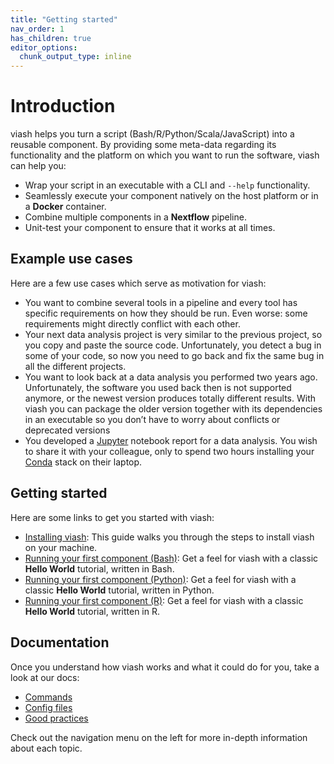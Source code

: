 ```yaml
---
title: "Getting started"
nav_order: 1
has_children: true
editor_options: 
  chunk_output_type: inline
---
```


# Introduction

<!-- TODO: What is viash if you would describe it in one or two sentences?
viash is a ... -->

viash helps you turn a script (Bash/R/Python/Scala/JavaScript) into a reusable component. 
By providing some meta-data regarding its functionality and the platform on which you want to run the software, viash can help you:

* Wrap your script in an executable with a CLI and `--help` functionality.
* Seamlessly execute your component natively on the host platform or in a **Docker** container.
* Combine multiple components in a **Nextflow** pipeline.
* Unit-test your component to ensure that it works at all times.

## Example use cases

Here are a few use cases which serve as motivation for viash:

<!-- TODO: Rewrite use cases, the reason why viash helps in those situations should be crystal clear to someone that has never seen viash before, this part of the docs is presented before the installation after all. Ideally each of these should have "viash can help here by../In this case, viash can.../etc." -->

* You want to combine several tools in a pipeline and every tool has specific requirements on how they should be run. Even worse: some requirements might directly conflict with each other.
* Your next data analysis project is very similar to the previous project, so you copy and paste the source code. Unfortunately, you detect a bug in some of your code, so now you need to go back and fix the same bug in all the different projects. 
* You want to look back at a data analysis you performed two years ago. Unfortunately, the software you used back then is not supported anymore, or the newest version produces totally different results. With viash you can package the older version together with its dependencies in an executable so you don't have to worry about conflicts or deprecated versions
* You developed a [Jupyter](https://jupyter.org/) notebook report for a data analysis. You wish to share it with your colleague, only to spend two hours installing your [Conda](https://docs.conda.io/) stack on their laptop.

## Getting started

Here are some links to get you started with viash:

- [Installing viash](/getting_started/installation): This guide walks you through the steps to install viash on your machine.
- [Running your first component (Bash)](/getting_started/hello_world_bash): Get a feel for viash with a classic **Hello World** tutorial, written in Bash.
- [Running your first component (Python)](/getting_started/hello_world_python): Get a feel for viash with a classic **Hello World** tutorial, written in Python.
- [Running your first component (R)](/getting_started/hello_world_r): Get a feel for viash with a classic **Hello World** tutorial, written in R.

## Documentation

Once you understand how viash works and what it could do for you, take a look at our docs:

- [Commands](/commands)
- [Config files](/config)
- [Good practices](/good_practices)

Check out the navigation menu on the left for more in-depth information about each topic.
 
